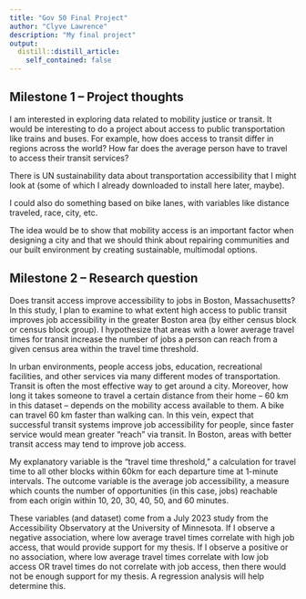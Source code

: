 ```yaml
---
title: "Gov 50 Final Project"
author: "Clyve Lawrence"
description: "My final project"
output:
  distill::distill_article:
    self_contained: false
---
```




## Milestone 1 -- Project thoughts

I am interested in exploring data related to mobility justice or transit. It would be interesting to do a project about access to public transportation like trains and buses. For example, how does access to transit differ in regions across the world? How far does the average person have to travel to access their transit services?

There is UN sustainability data about transportation accessibility that I might look at (some of which I already downloaded to install here later, maybe).

I could also do something based on bike lanes, with variables like distance traveled, race, city, etc.

The idea would be to show that mobility access is an important factor when designing a city and that we should think about repairing communities and our built environment by creating sustainable, multimodal options.

## Milestone 2 -- Research question


Does transit access improve accessibility to jobs in Boston, Massachusetts? In this study, I plan to examine to what extent high access to public transit improves job accessibility in the greater Boston area (by either census block or census block group). I hypothesize that areas with a lower average travel times for transit increase the number of jobs a person can reach from a given census area within the travel time threshold.

In urban environments, people access jobs, education, recreational facilities, and other services via many different modes of transportation. Transit is often the most effective way to get around a city. Moreover, how long it takes someone to travel a certain distance from their home -- 60 km in this dataset -- depends on the mobility access available to them. A bike can travel 60 km faster than walking can. In this vein, expect that successful transit systems improve job accessibility for people, since faster service would mean greater "reach" via transit. In Boston, areas with better transit access may tend to improve job access.

My explanatory variable is the "travel time threshold," a calculation for travel time to all other blocks within 60km for each departure time at 1-minute intervals. The outcome variable is the average job accessibility, a measure which counts the number of opportunities (in this case, jobs) reachable from each origin within 10, 20, 30, 40, 50, and 60 minutes.

These variables (and dataset) come from a July 2023 study from the Accessibility Observatory at the University of Minnesota. If I observe a negative association, where low average travel times correlate with high job access, that would provide support for my thesis. If I observe a positive or no association, where low average travel times correlate with low job access OR travel times do not correlate with job access, then there would not be enough support for my thesis. A regression analysis will help determine this.
